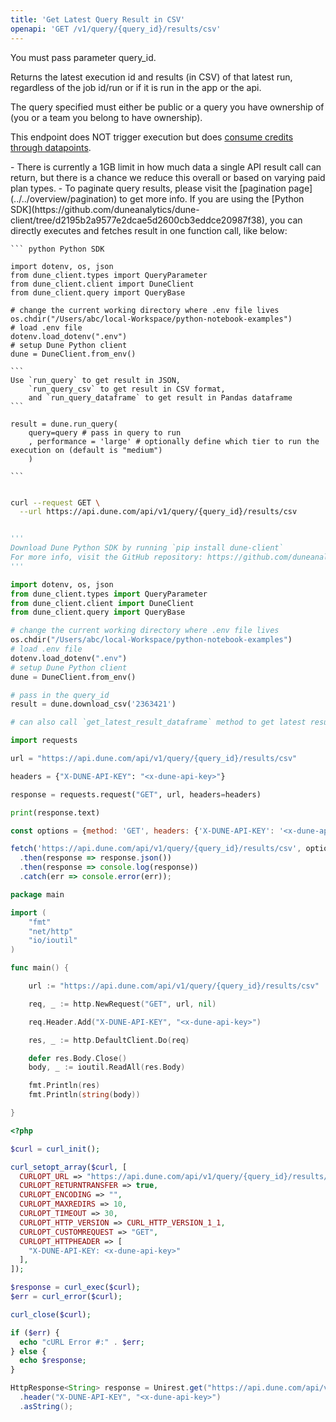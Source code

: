 ```yaml
---
title: 'Get Latest Query Result in CSV'
openapi: 'GET /v1/query/{query_id}/results/csv'
---
```


You must pass parameter query_id. 

Returns the latest execution id and results (in CSV) of that latest run, regardless of the job id/run or if it is run in the app or the api. 

The query specified must either be public or a query you have ownership of (you or a team you belong to have ownership).

<Tip> This endpoint does NOT trigger execution but does [consume credits through datapoints](https://dune.com/pricing). </Tip>

<Info> 
- There is currently a 1GB limit in how much data a single API result call can return, but there is a chance we reduce this overall or based on varying paid plan types.
- To paginate query results, please visit the [pagination page](../../overview/pagination) to get more info. 
</Info>

<Accordion title="Execute query and get result in one call">
  <Tip> If you are using the [Python SDK](https://github.com/duneanalytics/dune-client/tree/d2195b2a9577e2dcae5d2600cb3eddce20987f38), you can directly executes and fetches result in one function call, like below: </Tip>

    ``` python Python SDK 

    import dotenv, os, json
    from dune_client.types import QueryParameter
    from dune_client.client import DuneClient
    from dune_client.query import QueryBase

    # change the current working directory where .env file lives
    os.chdir("/Users/abc/local-Workspace/python-notebook-examples")
    # load .env file
    dotenv.load_dotenv(".env")
    # setup Dune Python client
    dune = DuneClient.from_env()

    ```
    Use `run_query` to get result in JSON, 
        `run_query_csv` to get result in CSV format, 
        and `run_query_dataframe` to get result in Pandas dataframe
    ```

    result = dune.run_query(
        query=query # pass in query to run 
        , performance = 'large' # optionally define which tier to run the execution on (default is "medium")
        )

    ```
</Accordion>

<RequestExample>

```bash cURL

curl --request GET \
  --url https://api.dune.com/api/v1/query/{query_id}/results/csv

```

```python Python SDK

'''
Download Dune Python SDK by running `pip install dune-client`
For more info, visit the GitHub repository: https://github.com/duneanalytics/dune-client/tree/d2195b2a9577e2dcae5d2600cb3eddce20987f38
'''

import dotenv, os, json
from dune_client.types import QueryParameter
from dune_client.client import DuneClient
from dune_client.query import QueryBase

# change the current working directory where .env file lives
os.chdir("/Users/abc/local-Workspace/python-notebook-examples")
# load .env file
dotenv.load_dotenv(".env")
# setup Dune Python client
dune = DuneClient.from_env()

# pass in the query_id
result = dune.download_csv('2363421') 

# can also call `get_latest_result_dataframe` method to get latest result in Python Pandas dataframe format

```

```python Python
import requests

url = "https://api.dune.com/api/v1/query/{query_id}/results/csv"

headers = {"X-DUNE-API-KEY": "<x-dune-api-key>"}

response = requests.request("GET", url, headers=headers)

print(response.text)

```

```javascript Javascript
const options = {method: 'GET', headers: {'X-DUNE-API-KEY': '<x-dune-api-key>'}};

fetch('https://api.dune.com/api/v1/query/{query_id}/results/csv', options)
  .then(response => response.json())
  .then(response => console.log(response))
  .catch(err => console.error(err));

```

```go Go
package main

import (
	"fmt"
	"net/http"
	"io/ioutil"
)

func main() {

	url := "https://api.dune.com/api/v1/query/{query_id}/results/csv"

	req, _ := http.NewRequest("GET", url, nil)

	req.Header.Add("X-DUNE-API-KEY", "<x-dune-api-key>")

	res, _ := http.DefaultClient.Do(req)

	defer res.Body.Close()
	body, _ := ioutil.ReadAll(res.Body)

	fmt.Println(res)
	fmt.Println(string(body))

}

```

```php PHP
<?php

$curl = curl_init();

curl_setopt_array($curl, [
  CURLOPT_URL => "https://api.dune.com/api/v1/query/{query_id}/results/csv",
  CURLOPT_RETURNTRANSFER => true,
  CURLOPT_ENCODING => "",
  CURLOPT_MAXREDIRS => 10,
  CURLOPT_TIMEOUT => 30,
  CURLOPT_HTTP_VERSION => CURL_HTTP_VERSION_1_1,
  CURLOPT_CUSTOMREQUEST => "GET",
  CURLOPT_HTTPHEADER => [
    "X-DUNE-API-KEY: <x-dune-api-key>"
  ],
]);

$response = curl_exec($curl);
$err = curl_error($curl);

curl_close($curl);

if ($err) {
  echo "cURL Error #:" . $err;
} else {
  echo $response;
}

```

```java Java
HttpResponse<String> response = Unirest.get("https://api.dune.com/api/v1/query/{query_id}/results/csv")
  .header("X-DUNE-API-KEY", "<x-dune-api-key>")
  .asString();

```

</RequestExample>